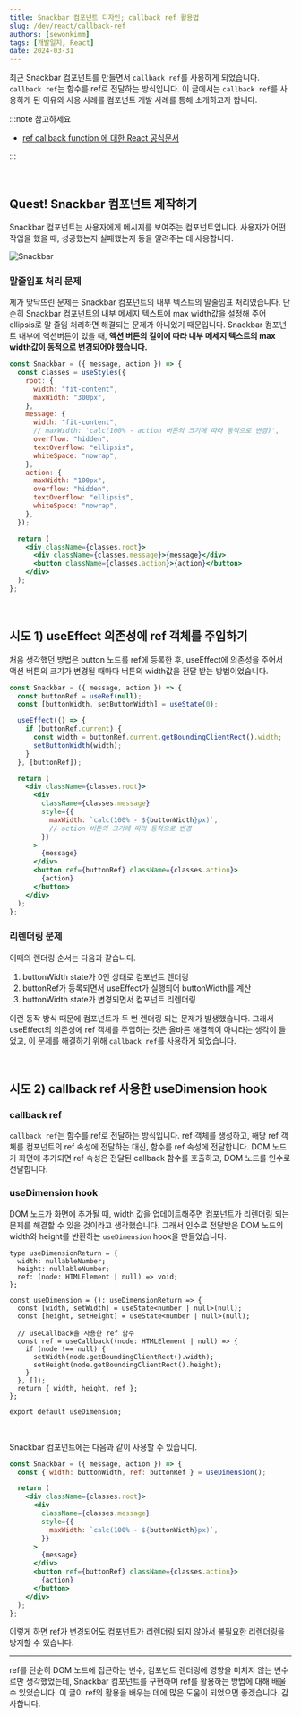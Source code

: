 ```yaml
---
title: Snackbar 컴포넌트 디자인; callback ref 활용법
slug: /dev/react/callback-ref
authors: [sewonkimm]
tags: [개발일지, React]
date: 2024-03-31
---
```


최근 Snackbar 컴포넌트를 만들면서 `callback ref`를 사용하게 되었습니다. `callback ref`는 함수를 ref로 전달하는 방식입니다. 이 글에서는 `callback ref`를 사용하게 된 이유와 사용 사례를 컴포넌트 개발 사례를 통해 소개하고자 합니다.

:::note 참고하세요

- [ref callback function 에 대한 React 공식문서](https://react.dev/reference/react-dom/components/common#ref-callback)

:::

<br />

## Quest! Snackbar 컴포넌트 제작하기

Snackbar 컴포넌트는 사용자에게 메시지를 보여주는 컴포넌트입니다. 사용자가 어떤 작업을 했을 때, 성공했는지 실패했는지 등을 알려주는 데 사용합니다.

![Snackbar](./snackbar.png)

### 말줄임표 처리 문제

제가 맞닥뜨린 문제는 Snackbar 컴포넌트의 내부 텍스트의 말줄임표 처리였습니다. 단순히 Snackbar 컴포넌트의 내부 메세지 텍스트에 max width값을 설정해 주어 ellipsis로 말 줄임 처리하면 해결되는 문제가 아니었기 때문입니다. Snackbar 컴포넌트 내부에 액션버튼이 있을 때, **액션 버튼의 길이에 따라 내부 메세지 텍스트의 max width값이 동적으로 변경되어야 했습니다.**

```jsx
const Snackbar = ({ message, action }) => {
  const classes = useStyles({
    root: {
      width: "fit-content",
      maxWidth: "300px",
    },
    message: {
      width: "fit-content",
      // maxWidth: 'calc(100% - action 버튼의 크기에 따라 동적으로 변경)',
      overflow: "hidden",
      textOverflow: "ellipsis",
      whiteSpace: "nowrap",
    },
    action: {
      maxWidth: "100px",
      overflow: "hidden",
      textOverflow: "ellipsis",
      whiteSpace: "nowrap",
    },
  });

  return (
    <div className={classes.root}>
      <div className={classes.message}>{message}</div>
      <button className={classes.action}>{action}</button>
    </div>
  );
};
```

<!--truncate-->

<br />

## 시도 1) useEffect 의존성에 ref 객체를 주입하기

처음 생각했던 방법은 button 노드를 ref에 등록한 후, useEffect에 의존성을 주어서 액션 버튼의 크기가 변경될 때마다 버튼의 width값을 전달 받는 방법이었습니다.

```jsx
const Snackbar = ({ message, action }) => {
  const buttonRef = useRef(null);
  const [buttonWidth, setButtonWidth] = useState(0);

  useEffect(() => {
    if (buttonRef.current) {
      const width = buttonRef.current.getBoundingClientRect().width;
      setButtonWidth(width);
    }
  }, [buttonRef]);

  return (
    <div className={classes.root}>
      <div
        className={classes.message}
        style={{
          maxWidth: `calc(100% - ${buttonWidth}px)`,
          // action 버튼의 크기에 따라 동적으로 변경
        }}
      >
        {message}
      </div>
      <button ref={buttonRef} className={classes.action}>
        {action}
      </button>
    </div>
  );
};
```

### 리렌더링 문제

이때의 렌더링 순서는 다음과 같습니다.

1. buttonWidth state가 0인 상태로 컴포넌트 렌더링
2. buttonRef가 등록되면서 useEffect가 실행되어 buttonWidth를 계산
3. buttonWidth state가 변경되면서 컴포넌트 리렌더링

이런 동작 방식 때문에 컴포넌트가 두 번 렌더링 되는 문제가 발생했습니다. 그래서 useEffect의 의존성에 ref 객체를 주입하는 것은 올바른 해결책이 아니라는 생각이 들었고, 이 문제를 해결하기 위해 `callback ref`를 사용하게 되었습니다.

<br />

## 시도 2) callback ref 사용한 useDimension hook

### callback ref

`callback ref`는 함수를 ref로 전달하는 방식입니다. ref 객체를 생성하고, 해당 ref 객체를 컴포넌트의 ref 속성에 전달하는 대신, 함수를 ref 속성에 전달합니다. DOM 노드가 화면에 추가되면 ref 속성은 전달된 callback 함수를 호출하고, DOM 노드를 인수로 전달합니다.

### useDimension hook

DOM 노드가 화면에 추가될 때, width 값을 업데이트해주면 컴포넌트가 리렌더링 되는 문제를 해결할 수 있을 것이라고 생각했습니다. 그래서 인수로 전달받은 DOM 노드의 width와 height를 반환하는 `useDimension` hook을 만들었습니다.

```tsx
type useDimensionReturn = {
  width: nullableNumber;
  height: nullableNumber;
  ref: (node: HTMLElement | null) => void;
};

const useDimension = (): useDimensionReturn => {
  const [width, setWidth] = useState<number | null>(null);
  const [height, setHeight] = useState<number | null>(null);

  // useCallback을 사용한 ref 함수
  const ref = useCallback((node: HTMLElement | null) => {
    if (node !== null) {
      setWidth(node.getBoundingClientRect().width);
      setHeight(node.getBoundingClientRect().height);
    }
  }, []);
  return { width, height, ref };
};

export default useDimension;
```

<br />

Snackbar 컴포넌트에는 다음과 같이 사용할 수 있습니다.

```jsx
const Snackbar = ({ message, action }) => {
  const { width: buttonWidth, ref: buttonRef } = useDimension();

  return (
    <div className={classes.root}>
      <div
        className={classes.message}
        style={{
          maxWidth: `calc(100% - ${buttonWidth}px)`,
        }}
      >
        {message}
      </div>
      <button ref={buttonRef} className={classes.action}>
        {action}
      </button>
    </div>
  );
};
```

이렇게 하면 ref가 변경되어도 컴포넌트가 리렌더링 되지 않아서 불필요한 리렌더링을 방지할 수 있습니다.

---

ref를 단순히 DOM 노드에 접근하는 변수, 컴포넌트 렌더링에 영향을 미치지 않는 변수로만 생각했었는데, Snackbar 컴포넌트를 구현하며 ref를 활용하는 방법에 대해 배울 수 있었습니다. 이 글이 ref의 활용을 배우는 데에 많은 도움이 되었으면 좋겠습니다. 감사합니다.
